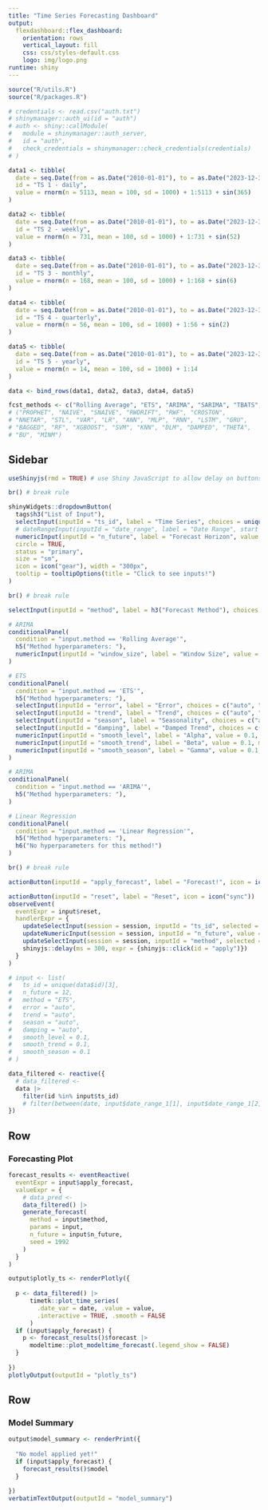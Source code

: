 ```yaml
---
title: "Time Series Forecasting Dashboard"
output: 
  flexdashboard::flex_dashboard:
    orientation: rows
    vertical_layout: fill
    css: css/styles-default.css
    logo: img/logo.png
runtime: shiny
---
```


```r
source("R/utils.R")
source("R/packages.R")
```

```r
# credentials <- read.csv("auth.txt")
# shinymanager::auth_ui(id = "auth")
# auth <- shiny::callModule(
#   module = shinymanager::auth_server,
#   id = "auth",
#   check_credentials = shinymanager::check_credentials(credentials)
# )
```

```r
data1 <- tibble(
  date = seq.Date(from = as.Date("2010-01-01"), to = as.Date("2023-12-31"), by = "day"),
  id = "TS 1 - daily",
  value = rnorm(n = 5113, mean = 100, sd = 1000) + 1:5113 + sin(365)
)

data2 <- tibble(
  date = seq.Date(from = as.Date("2010-01-01"), to = as.Date("2023-12-31"), by = "week"),
  id = "TS 2 - weekly",
  value = rnorm(n = 731, mean = 100, sd = 1000) + 1:731 + sin(52)
)

data3 <- tibble(
  date = seq.Date(from = as.Date("2010-01-01"), to = as.Date("2023-12-31"), by = "month"),
  id = "TS 3 - monthly",
  value = rnorm(n = 168, mean = 100, sd = 1000) + 1:168 + sin(6)
)

data4 <- tibble(
  date = seq.Date(from = as.Date("2010-01-01"), to = as.Date("2023-12-31"), by = "quarter"),
  id = "TS 4 - quarterly",
  value = rnorm(n = 56, mean = 100, sd = 1000) + 1:56 + sin(2)
)

data5 <- tibble(
  date = seq.Date(from = as.Date("2010-01-01"), to = as.Date("2023-12-31"), by = "year"),
  id = "TS 5 - yearly",
  value = rnorm(n = 14, mean = 100, sd = 1000) + 1:14
)

data <- bind_rows(data1, data2, data3, data4, data5)

fcst_methods <- c("Rolling Average", "ETS", "ARIMA", "SARIMA", "TBATS", "STLM", "Linear Regression", "Elastic Net")
# ("PROPHET", "NAIVE", "SNAIVE", "RWDRIFT", "RWF", "CROSTON", 
# "NNETAR", "STL", "VAR", "LR", "ANN", "MLP", "RNN", "LSTM", "GRU", 
# "BAGGED", "RF", "XGBOOST", "SVM", "KNN", "DLM", "DAMPED", "THETA", 
# "BU", "MINM")
```



Sidebar {.sidebar}
---------------------------------------------------------------

```r
useShinyjs(rmd = TRUE) # use Shiny JavaScript to allow delay on buttons

br() # break rule

shinyWidgets::dropdownButton(
  tags$h3("List of Input"),
  selectInput(inputId = "ts_id", label = "Time Series", choices = unique(data$id), selected = unique(data$id)[3]),
  # dateRangeInput(inputId = "date_range", label = "Date Range", start = min(data$date), end = max(data$date), min = min(data$date), max = max(data$date)),
  numericInput(inputId = "n_future", label = "Forecast Horizon", value = 12, min = 1),
  circle = TRUE,
  status = "primary", 
  size = "sm",
  icon = icon("gear"), width = "300px",
  tooltip = tooltipOptions(title = "Click to see inputs!")
)

br() # break rule

selectInput(inputId = "method", label = h3("Forecast Method"), choices = fcst_methods, selected = fcst_methods[1])

# ARIMA
conditionalPanel(
  condition = "input.method == 'Rolling Average'",
  h5("Method hyperparameters: "),
  numericInput(inputId = "window_size", label = "Window Size", value = 12, min = 1)
)

# ETS
conditionalPanel(
  condition = "input.method == 'ETS'",
  h5("Method hyperparameters: "),
  selectInput(inputId = "error", label = "Error", choices = c("auto", "additive", "multiplicative"), selected = "auto"),
  selectInput(inputId = "trend", label = "Trend", choices = c("auto", "additive", "multiplicative", "none"), selected = "auto"),
  selectInput(inputId = "season", label = "Seasonality", choices = c("auto", "additive", "multiplicative", "none"), selected = "auto"),
  selectInput(inputId = "damping", label = "Damped Trend", choices = c("auto", "damped", "none"), selected = "auto"),
  numericInput(inputId = "smooth_level", label = "Alpha", value = 0.1, min = 0, max = 1),
  numericInput(inputId = "smooth_trend", label = "Beta", value = 0.1, min = 0, max = 1),
  numericInput(inputId = "smooth_season", label = "Gamma", value = 0.1, min = 0, max = 1)
)

# ARIMA
conditionalPanel(
  condition = "input.method == 'ARIMA'",
  h5("Method hyperparameters: "),
)

# Linear Regression
conditionalPanel(
  condition = "input.method == 'Linear Regression'",
  h5("Method hyperparameters: "),
  h6("No hyperparameters for this method!")
)

br() # break rule

actionButton(inputId = "apply_forecast", label = "Forecast!", icon = icon("play"))

actionButton(inputId = "reset", label = "Reset", icon = icon("sync"))
observeEvent(
  eventExpr = input$reset, 
  handlerExpr = {
    updateSelectInput(session = session, inputId = "ts_id", selected = unique(data$id)[3])
    updateNumericInput(session = session, inputId = "n_future", value = 12)
    updateSelectInput(session = session, inputId = "method", selected = fcst_methods[1])
    shinyjs::delay(ms = 300, expr = {shinyjs::click(id = "apply")})
  }
)

# input <- list(
#   ts_id = unique(data$id)[3],
#   n_future = 12,
#   method = "ETS",
#   error = "auto",
#   trend = "auto",
#   season = "auto",
#   damping = "auto",
#   smooth_level = 0.1,
#   smooth_trend = 0.1,
#   smooth_season = 0.1
# )
```

```r
data_filtered <- reactive({
  # data_filtered <- 
  data |>
    filter(id %in% input$ts_id)
    # filter(between(date, input$date_range_1[1], input$date_range_1[2]))
})
```



Row {data-height=700}
---------------------------------------------------------------

### Forecasting Plot

```r
forecast_results <- eventReactive(
  eventExpr = input$apply_forecast,
  valueExpr = {
    # data_pred <-
    data_filtered() |>
    generate_forecast(
      method = input$method, 
      params = input,
      n_future = input$n_future, 
      seed = 1992
    )
  }
)
```

```r
output$plotly_ts <- renderPlotly({
  
  p <- data_filtered() |> 
      timetk::plot_time_series(
        .date_var = date, .value = value, 
        .interactive = TRUE, .smooth = FALSE
      )
  if (input$apply_forecast) {
    p <- forecast_results()$forecast |> 
      modeltime::plot_modeltime_forecast(.legend_show = FALSE)
  }
  
})
plotlyOutput(outputId = "plotly_ts")
```


Row {data-height=300}
---------------------------------------------------------------

### Model Summary

```r
output$model_summary <- renderPrint({
  
  "No model applied yet!"
  if (input$apply_forecast) {
    forecast_results()$model
  } 
  
})
verbatimTextOutput(outputId = "model_summary")
```

